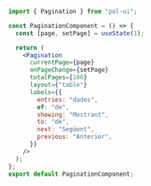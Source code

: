 ```jsx
import { Pagination } from "pol-ui";

const PaginationComponent = () => {
  const [page, setPage] = useState(1);

  return (
    <Pagination
      currentPage={page}
      onPageChange={setPage}
      totalPages={100}
      layout={"table"}
      labels={{
        entries: "dades",
        of: "de",
        showing: "Mostrant",
        to: "de",
        next: "Següent",
        previous: "Anterior",
      }}
    />
  );
};
export default PaginationComponent;
```
